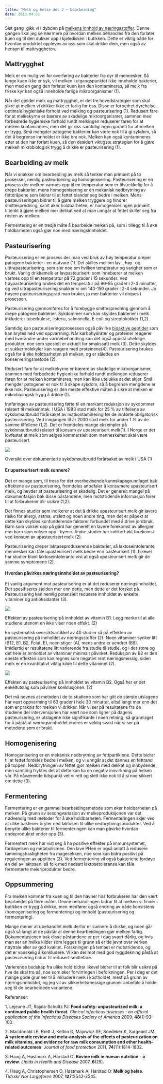 ```yaml
---
title: "Melk og helse del 2 – bearbeiding"
date: 2013.04.01
---
```


Sist gang  gikk vi i dybden på [melkens innhold av næringsstoffer](melk-helse-1.qmd). Denne gangen skal jeg se nærmere på hvordan melken behandles fra den forlater kuen og til den dukker opp i kjøledisken i butikken. Dette er viktig både for hvordan produktet oppleves av oss som skal drikke dem, men også av hensyn til mattryggheten.

## Mattrygghet

Melk er en mulig vei for overføring av bakterier fra dyr til mennesker. Så lenge kuen ikke er syk, vil melken i utgangspunktet ikke inneholde bakterier, men med en gang den forlater kuen kan den kontamineres, så melk fra friske kyr kan også inneholde farlige mikroorganismer (1).

Når det gjelder melk og mattrygghet, er det tre hovedstrategier som skal sikre at melken vi drikker ikke er farlig for oss. Disse er forbedret dyrehelse, optimale hygieniske forhold ved melking og pasteurisering (1). Redusert fare for at melkekyrne er bærere av skadelige mikroorganismer, sammen med forbedrede hygieniske forhold rundt melkingen reduserer faren for at melken kontamineres, men det gir oss samtidig ingen garanti for at melken er trygg. Små mengder patogene bakterier kan være nok til å gi sykdom, så det å begrense innholdet er ikke bra nok. Melken kan også kontamineres etter at den har forlatt kuen, så den desidert viktigste strategien for å gjøre melken mikrobiologisk trygg å drikke er pasteurisering (1).

## Bearbeiding av melk

Når vi snakker om bearbeiding av melk så tenker man primært på to prosesser, nemlig pasteurisering og homogenisering. Pasteurisering er en prosess der melken varmes opp til en temperatur som er tilstrekkelig for å drepe bakterier, mens homogenisering er en mekanisk nedbrytning av fettdråpene som bidrar til at fettet blander seg bedre i melken. Mens pasteuriseringen bidrar til å gjøre melken tryggere og hindrer smittespredning, samt øker holdbarheten, er homogeniseringen primært tiltenkt å gjøre melken mer delikat ved at man unngår at fettet skiller seg fra resten av melken.

Fermentering er en tredje måte å bearbeide melken på, som i tillegg til å øke holdbarheten også gjør noe med næringsinnholdet.

## Pasteurisering

Pasteurisering er en prosess der man ved bruk av høy temperatur dreper patogene bakterier i en matvare (1). Det skilles mellom lav-, høy- og ulttrapasteurisering, som sier noe om hvilken temperatur og varighet som er brukt. Vanlig drikkemelk er lavpasteurisert, som innebærer at melken varmes opp til en temperatur på 72 grader i 15 sekunder. Ved høypasteurisering brukes det en temperatur på 90-95 grader i 2-4 minutter, og ved ultrapasteurisering snakker vi om 140-150 grader i 2-4 sekunder. Jo høyere pasteuriseringsgrad man bruker, jo mer bakterier vil drepes i prosessen.

Pasteurisering gjennomføres for å forebygge smittespredning gjennom å drepe patogene bakterier. Sykdommer som kan skyldes bakterier i melk inkluderer tuberkulose, listeria, salmonella, E-coli og streptokokker (1,2).

Samtidig kan pasteuriseringsprosessen også påvirke [bioaktive peptider](peptider-helse.qmd) som kan brytes ned ved oppvarming. Når karbohydrater og proteiner reagerer med hverandre under varmebehandling kan det også oppstå uheldige produkter, noe som spesielt er aktuelt for smakssatt melk (3). Dette skyldes at sukkermolekyler kan reagere med proteinene(4). Pasteurisering brukes også for å øke holdbarheten på melken, og er således en konserveringsmetode (2).

Redusert fare for at melkekyrne er bærere av skadelige mikroorganismer, sammen med forbedrede hygieniske forhold rundt melkingen reduserer faren for at melken kontamineres, men kan ikke utelukke at det skjer. Små mengder patogener er nok til å skape sykdom, så å begrense mengdene er ikke nok. Pasteurisering er den meste effektive måten å sikre at melken er mikrobiologisk trygg å drikke (1).

Innføringen av pasteurisering førte til en markant reduksjon av sykdommer relatert til melkeinntak. I USA i 1983 stod melk for 25 % av tilfellene av sykdomsutbrudd forårsaket av matkontaminering før de innførte obligatorisk pasteurisering. Ved inngangen til år 2000 stod melk for under 1 % av de samme tilfellene (1,2). Det er fremdeles mange eksempler på sykdomsutbrudd relatert til konsum av upasteurisert melk(1). I Norge er det lovfestet at melk som selges kommersielt som menneskemat skal være pasteurisert.

![](images/clipboard-2793859362.png)

Oversikt over dokumenterte sykdomsutbrudd forårsaket av melk i USA (1)

#### Er upasteurisert melk sunnere?

Det er mange som, til tross for det overbevisende kunnskapsgrunnlaget bak effektene av pasteurisering, fremdeles anbefaler å konsumere upasteurisert melk, og hevder at pasteurisering er skadelig. Det er generelt mangel på dokumentasjon bak disse påstandene, men motstridende informasjon fører til at forbrukerne blir usikre (1,2).

Det finnes studier som indikerer at det å drikke upasteurisert melk gir lavere risiko for allergi, astma, utslett og noen andre ting, men det er påpekt at dette kan skyldes konfunderende faktorer forbundet med å drive jordbruk. Barn som vokser opp på gård har generelt en lavere forekomst av allergier enn barn som vokser opp i byene. Andre studier har indikert økt forekomst ved konsum av upasteurisert melk (2).

Pasteurisering dreper laktaseproduserende bakterier, så laktoseintolerante mennesker kan tåle upasteurisert melk bedre enn pasteurisert (1). Likevel har studier blant laktoseintolerante vist at også upasteurisert melk gir de samme symptomene (2).

#### Hvordan påvirkes næringsinnholdet av pasteurisering?

Et vanlig argument mot pasteurisering er at det reduserer næringsinnholdet. Det spesifiseres sjelden mer enn dette, men dette er det forsket på. Pasteurisering kan nemlig potensielt redusere innholdet av enkelte vitaminer og antioksidanter (3).

![](images/clipboard-1447417632.png)

Effekten av pasteurisering på innholdet av vitamin B1. Legg merke til at alle studiene utenom en ikke viser noen effekt. (2)

En systematisk oversiktsartikkel av 40 studier så på effekten av pasteurisering på innholdet av næringsstoffer (2). Noen vitaminer synker litt (B12, B1, B2, Folat, E), noen stiger (A), mens andre er uendret (B6). Imidlertid er resultatene litt varierende fra studie til studie, og i det store og det hele er innholdet av vitaminer minimalt påvirket. Reduksjon av B2 er den eneste effekten som kan regnes som negativt rent næringsmessig, siden melk er en kvantitativt viktig kilde til dette vitaminet (2).

![](images/clipboard-2876924345.png)

Effekten av pasteurisering på innholdet av vitamin B2. Også her er det enkeltutslag som påvirker konklusjonen. (2)

Det må nevnes at metoden i de to studiene som har gitt de største utslagene har vært oppvarming til 63 grader i hele 30 minutter, altså langt mer enn det som er praksis for melken vi drikker. Når vi ser på resultatene fra de studiene der intervensjonen har vært noe som ligner på dagens pasteurisering, er utslagene ikke signifikante i noen retning, så grunnlaget for å påstå at næringsinnholdet endres er veldig svakt når vi ser på metodene som er brukt.

## Homogenisering

Homogenisering er en mekanisk nedbrytning av fettpartiklene. Dette bidrar til at fettet fordeles bedre i melken, og vi unngår at det dannes en fettrand på toppen. Nedbrytningen av fettet gjør melken med delikat og innbydende, men samtidig fryktes det at dette kan ha en negativ innvirkning på helsen vår. På nåværende tidspunkt vet vi rett og slett ikke nok til å si noe sikkert om dette (3).

## Fermentering

Fermentering er en gammel bearbeidingsmetode som øker holdbarheten på melken. På grunn av sesongvariasjon av melkeproduksjonen var det nødvendig med metoder for å øke holdbarheten. Fermenteringen skjer ved at ulike bakterier bryter ned laktosen til ulike nedbrytningsprodukter. Ved å benytte ulike bakterier til fermenteringen kan man påvirke hvordan endeproduktet ender opp (3).

Fermentert melk har vist seg å ha positive effekter på immunsystemet, fordøyelsen og metabolismen. Den lave PHen er også antatt å redusere tømmingshastigheten fra magesekken, noe som kan bidra positivt på reguleringen av apetitten (3). Ved fermentering vil også bakteriene fordøye en del av laktosen, så folk med nedsatt laktosetoleranse kan tåle fermenterte meieriprodukter bedre.

## Oppsummering

Fra melken kommer fra kuen og til den havner hos forbrukeren har den vært bearbeidet på flere måter. Denne behandlingen bidrar til at melken vi finner i butikken er trygg å drikke, men medfører også endring av både konsistens (homogenisering og fermentering) og innhold (pasteurisering og fermentering).

Mange mener at ubehandlet melk derfor er sunnere å drikke, og noen går også så langt at de påstår at denne bearbeidingen gjør melken farlig. Dokumentasjonen bak disse påstandene er per i dag svært dårlig, og hvis man ser an hvilke kilder som legges til grunn så er de jevnt over verken nøytrale eller av god kvalitet. Forskningen på temaet er motstridende, og det er vanskelig å konkludere. Vi kan derimot med god ryggdekning påstå at pasteurisering bidrar til redusert smittefare.

Varierende budskap fra ulike hold bidrar likevel bidrar til at folk blir usikre på hva de skal tro på, noe som øker forvirringen i befolkningen. Per i dag er det mange gode grunner til å inkludere melk i kostholdet, mest på grunn av næringsinnholdet, og jeg vil av sikkerhetsmessige grunner anbefale å holde seg til de bearbeidede variantene.

Referanser:

1\. Lejeune JT, Rajala-Schultz PJ: **Food safety: unpasteurized milk: a continued public health threat**. *Clinical infectious diseases : an official publication of the Infectious Diseases Society of America* 2009, **48**(1):93-100.

2\. Macdonald LE, Brett J, Kelton D, Majowicz SE, Snedeker K, Sargeant JM: **A systematic review and meta-analysis of the effects of pasteurization on milk vitamins, and evidence for raw milk consumption and other health-related outcomes**. *Journal of food protection* 2011, **74**(11):1814-1832.

3\. Haug A, Høstmark A, Harstad O: **Bovine milk in human nutrition - a review**. *Lipids in Health and Disease* 2007, **6**(25).

4\. Haug A, Christophersen O, Høstmark A, Harstad O: **Melk og helse**. *Tidsskr Nor Lægeforen* 2007, **127**:2542-2545.
